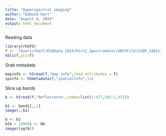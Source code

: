 ```yaml
---
title: "Hyperspectral imaging"
author: "Edmund Hart"
date: "August 6, 2014"
output: html_document
---
```


Reading data

```r
library(rhdf5)
f <- '/Users/thart/ESAData_2014/Part2_Spectrometer/HDF5File/SJER_140123_chip.h5'
h5ls(f,all=T)
```

Grab metadata
```r
mapinfo <- h5read(f,"map info",read.attributes = T)
spinfo <- h5metadata(f,"spatialInfo",11)
```


Slice up bands
```r
b <- h5read(f,"Reflectance",index=list(1:477,502:1,425))

b1 <- band1[,,1]
image(,,b1)

b <- b1
b[b > 14999] <- NA
image(log(b))
```

